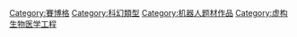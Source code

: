 [[Category:賽博格|Category:賽博格]]
[[Category:科幻類型|Category:科幻類型]]
[[Category:机器人题材作品|Category:机器人题材作品]]
[[Category:虚构生物医学工程|Category:虚构生物医学工程]]